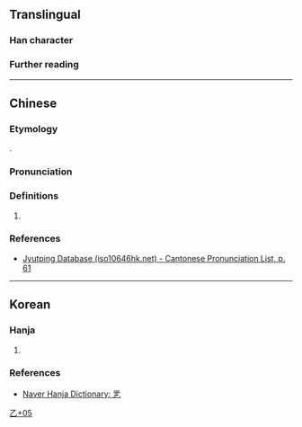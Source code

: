{{character info}}
==Translingual==

===Han character===
{{Han char|rn=5|rad=乙|as=05|sn=6|four=20717|canj=HFDN|ids=⿱乎乙}}

===Further reading===
{{Han ref|kx=0084.141|dj=0171.191|hdz=10053.081|uh=4E6F}}

----

==Chinese==

===Etymology===
{{obor|zh|ko|乯}}.

===Pronunciation===
{{zh-pron
|m=hū
|c=fu4
|cat=pn
}}

===Definitions===
{{head|zh|Han character}}

# {{zh-used2|k}}

===References===
* [http://www.iso10646hk.net/jp/document/download.jsp Jyutping Database (iso10646hk.net) - Cantonese Pronunciation List, p. 61]

----

==Korean==

===Hanja===
{{ko-hanja|음역자|올}}

# {{rfdef|ko|sort=乙05}}

===References===
* [https://hanja.dict.naver.com/#/entry/ccko/ffb2db4b704e491c89c203ced1e3ffb2 Naver Hanja Dictionary: 乯]

[[Category:Korean-only CJKV Characters|乙+05]]